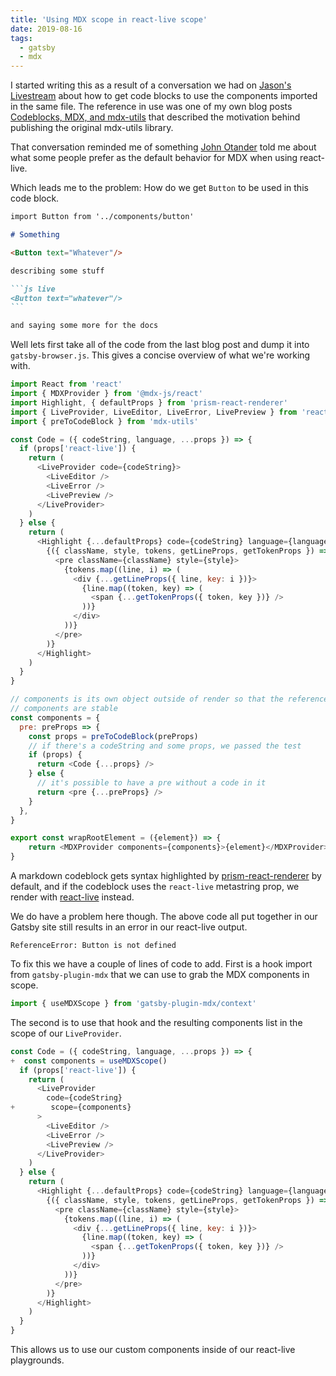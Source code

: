 ```yaml
---
title: 'Using MDX scope in react-live scope'
date: 2019-08-16
tags:
  - gatsby
  - mdx
---
```


I started writing this as a result of a conversation we had on [Jason's Livestream](https://twitter.com/jlengstorf/status/1162539598766985216) about how to get code blocks to use the components imported in the same file. The reference in use was one of my own blog posts [Codeblocks, MDX, and mdx-utils](/post/codeblocks-mdx-and-mdx-utils/) that described the motivation behind publishing the original mdx-utils library.

That conversation reminded me of something [John Otander](https://twitter.com/4lpine) told me about what some people prefer as the default behavior for MDX when using react-live.

Which leads me to the problem: How do we get `Button` to be used in this code block.

````md
import Button from '../components/button'

# Something

<Button text="Whatever"/>

describing some stuff

```js live
<Button text="whatever"/>
```

and saying some more for the docs
````


Well lets first take all of the code from the last blog post and dump it into `gatsby-browser.js`. This gives a concise overview of what we're working with.

```js title=gatsby-browser.js
import React from 'react'
import { MDXProvider } from '@mdx-js/react'
import Highlight, { defaultProps } from 'prism-react-renderer'
import { LiveProvider, LiveEditor, LiveError, LivePreview } from 'react-live'
import { preToCodeBlock } from 'mdx-utils'

const Code = ({ codeString, language, ...props }) => {
  if (props['react-live']) {
    return (
      <LiveProvider code={codeString}>
        <LiveEditor />
        <LiveError />
        <LivePreview />
      </LiveProvider>
    )
  } else {
    return (
      <Highlight {...defaultProps} code={codeString} language={language}>
        {({ className, style, tokens, getLineProps, getTokenProps }) => (
          <pre className={className} style={style}>
            {tokens.map((line, i) => (
              <div {...getLineProps({ line, key: i })}>
                {line.map((token, key) => (
                  <span {...getTokenProps({ token, key })} />
                ))}
              </div>
            ))}
          </pre>
        )}
      </Highlight>
    )
  }
}

// components is its own object outside of render so that the references to
// components are stable
const components = {
  pre: preProps => {
    const props = preToCodeBlock(preProps)
    // if there's a codeString and some props, we passed the test
    if (props) {
      return <Code {...props} />
    } else {
      // it's possible to have a pre without a code in it
      return <pre {...preProps} />
    }
  },
}

export const wrapRootElement = ({element}) => {
	return <MDXProvider components={components}>{element}</MDXProvider>
}
```

A markdown codeblock gets syntax highlighted by [prism-react-renderer](https://github.com/FormidableLabs/prism-react-renderer) by default, and if the codeblock uses the `react-live` metastring prop, we render with [react-live](https://github.com/FormidableLabs/react-live) instead.

We do have a problem here though. The above code all put together in our Gatsby site still results in an error in our react-live output.

```
ReferenceError: Button is not defined
```

To fix this we have a couple of lines of code to add. First is a hook import from `gatsby-plugin-mdx` that we can use to grab the MDX components in scope.

```js
import { useMDXScope } from 'gatsby-plugin-mdx/context'
```

The second is to use that hook and the resulting components list in the scope of our `LiveProvider`.

```js diff
const Code = ({ codeString, language, ...props }) => {
+  const components = useMDXScope()
  if (props['react-live']) {
    return (
      <LiveProvider
        code={codeString}
+        scope={components}
      >
        <LiveEditor />
        <LiveError />
        <LivePreview />
      </LiveProvider>
    )
  } else {
    return (
      <Highlight {...defaultProps} code={codeString} language={language}>
        {({ className, style, tokens, getLineProps, getTokenProps }) => (
          <pre className={className} style={style}>
            {tokens.map((line, i) => (
              <div {...getLineProps({ line, key: i })}>
                {line.map((token, key) => (
                  <span {...getTokenProps({ token, key })} />
                ))}
              </div>
            ))}
          </pre>
        )}
      </Highlight>
    )
  }
}
```

This allows us to use our custom components inside of our react-live playgrounds.
